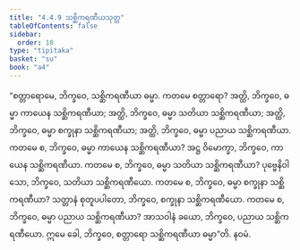 ```yaml
---
title: "4.4.9 သစ္ဆိကရဏီယသုတ္တ"
tableOfContents: false
sidebar:
  order: 10
type: "tipitaka"
basket: "su"
book: "a4"
---
```



<DynamicBreadcrumb />

<Division number="189" book="a4">

<Paragraph number="1163" book="a4">
“စတ္တာရောမေ, ဘိက္ခဝေ, သစ္ဆိကရဏီယာ ဓမ္မာ. ကတမေ စတ္တာရော? အတ္ထိ, ဘိက္ခဝေ, ဓမ္မာ ကာယေန သစ္ဆိကရဏီယာ; အတ္ထိ, ဘိက္ခဝေ, ဓမ္မာ သတိယာ သစ္ဆိကရဏီယာ; အတ္ထိ, ဘိက္ခဝေ, ဓမ္မာ စက္ခုနာ သစ္ဆိကရဏီယာ; အတ္ထိ, ဘိက္ခဝေ, ဓမ္မာ ပညာယ သစ္ဆိကရဏီယာ. ကတမေ စ, ဘိက္ခဝေ, ဓမ္မာ ကာယေန သစ္ဆိကရဏီယာ? အဋ္ဌ ဝိမောက္ခာ, ဘိက္ခဝေ, ကာယေန သစ္ဆိကရဏီယာ.
</Paragraph>

<Paragraph number="1164" book="a4">
ကတမေ စ, ဘိက္ခဝေ, ဓမ္မာ သတိယာ သစ္ဆိကရဏီယာ? ပုဗ္ဗေနိဝါသော, ဘိက္ခဝေ, သတိယာ သစ္ဆိကရဏီယော.
</Paragraph>

<Paragraph number="1165" book="a4">
ကတမေ စ, ဘိက္ခဝေ, ဓမ္မာ စက္ခုနာ သစ္ဆိကရဏီယာ? သတ္တာနံ စုတူပပါတော, ဘိက္ခဝေ, စက္ခုနာ သစ္ဆိကရဏီယော.
</Paragraph>

<Paragraph number="1166" book="a4">
ကတမေ စ, ဘိက္ခဝေ, ဓမ္မာ ပညာယ သစ္ဆိကရဏီယာ? အာသဝါနံ ခယော, ဘိက္ခဝေ, ပညာယ သစ္ဆိကရဏီယော. ဣမေ ခေါ, ဘိက္ခဝေ, စတ္တာရော သစ္ဆိကရဏီယာ ဓမ္မာ”တိ.

</Paragraph>
</Division>

<Paragraph number="1167" type="center" book="a4">
နဝမံ.
</Paragraph>